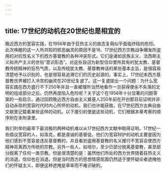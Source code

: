 ```yaml
---
---
---
```

title: 17世纪的动机在20世纪也是相宜的
---




晚近西方的宽容实践，在1956年由于狂热主义的故态复萌似乎面临终结的危险。此次唤醒的这一人所共知的邪恶幽灵的原因不是16、17世纪西方宗教战争爆发所盗用的对抗性名义下的西方基督教的各种冲突形式。它们是诸如民族主义、法西斯主义和共产主义的世俗“意识形态”。对这些自诩为新型信仰里所具有的犹太教、基督教传统精神的狂热气质，以及传统犹太教、基督教神话的某些基本主旨，是很容易清楚地予以识别的，也是很容易追溯它们的历史起源的。事实上，17世纪末西方基督教世界被打入冷宫的幽灵在20世纪复盨了。这一复盨提出一个问题：为什么宽容实践在西方盛行不下250年并且一直被理所当然地看作一旦获得便永不失落的文明的组成部分之后，仍然再度陷入危险呢？关于这个在1956年十分显著的问题答案的一些启示，通过回顾晚近西方自由主义奠基人250年前在开创那目前证明并非自动永存的宽容时代时内心所怀的动机，我们也许能获致。在17世纪西方古典自由文献里记载着某些这样的动机。以下援引的便是这些动机，它们根据本章考察的顺序附在本附录里。

我们列举的最卑下最消极的两种动机难以从17世纪西方文献中取得证明。17世纪一些倡议宽容的人，如洛克，都是虔诚的基督徒。他们为宽容辩护的动机主要是因为他们感到不宽容是违反基督教的，并且看到盗用基督教的名义推行不宽容会使西方精神背离西方传统的宗教。另外一些人，如培尔，至少已部分脱离基督教，甚至部分脱离了任何一类宗教。但是很清楚的是：虽然他们所处的西方世界随着狂热主义的消退，信仰也在消退，但是当时西方的思想情感氛围仍然适于使怀疑论者遮掩他们的怀疑主义，即便这种遮掩是草率而不难识破的。